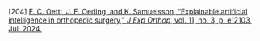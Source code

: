 \[204\]	[F. C. Oettl, J. F. Oeding, and K. Samuelsson, “Explainable artificial intelligence in orthopedic surgery,” *J Exp Orthop*, vol. 11, no. 3, p. e12103, Jul. 2024\.](http://paperpile.com/b/Lj1YHA/mUcD)